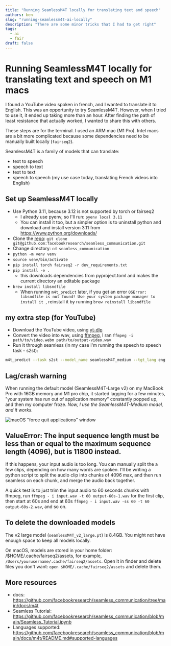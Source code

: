 ```yaml
---
title: "Running SeamlessM4T locally for translating text and speech"
authors: ben
slug: "running-seamlessm4t-ai-locally"
description: "There are some minor tricks that I had to get right"
tags:
  - ai
  - fair
draft: false
---
```


# Running SeamlessM4T locally for translating text and speech on M1 macs

I found a YouTube video spoken in french, and I wanted to translate it to English. This was an opportunity to try SeamlessM4T. However, when I tried to use it, it ended up taking more than an hour. After finding the path of least resistance that actually worked, I wanted to share this with others.

<!--truncate-->

These steps are for the terminal. I used an ARM mac (M1 Pro). Intel macs are a bit more complicated because some dependencies need to be manually built locally (`fairseq2`).

SeamlessM4T is a family of models that can translate:
- text to speech
- speech to text
- text to text
- speech to speech (my use case today, translating French videos into English)

## Set up SeamlessM4T locally

- Use Python 3.11, because 3.12 is not supported by torch or fairseq2
    - I already use pyenv, so I'll run: `pyenv local 3.11`
    - You can install it too, but a simpler option is to uninstall python and download and install version 3.11 from https://www.python.org/downloads/
- Clone the [repo](https://github.com/facebookresearch/seamless_communication): `git clone git@github.com:facebookresearch/seamless_communication.git`
- Change directory: `cd seamless_communication`
- `python -m venv venv`
- `source venv/bin/activate`
- `pip install torch fairseq2 -r dev_requirements.txt`
- `pip install -e .`
    - this downloads dependencies from pyproject.toml and makes the current directory an editable package
- `brew install libsndfile`
    - When running `m4t_predict` later, if you get an error `OSError: libsndfile is not found! Use your system package manager to install it `, reinstall it by running `brew reinstall libsndfile`

## my extra step (for YouTube)

- Download the YouTube video, using [yt-dlp](https://github.com/yt-dlp/yt-dlp)
- Convert the video into wav, using [ffmpeg](https://ffmpeg.org/), I ran `ffmpeg -i path/to/video.webm path/to/output-video.wav`
- Run it through seamless (in my case I'm running the speech to speech task - s2st): 
```bash
m4t_predict --task s2st --model_name seamlessM4T_medium --tgt_lang eng 'path/to/input.wav' --output_path output`date +%Y-%m-%d.%H:%M:%S`.wav
```

## **Lag/crash warning** 

When running the default model (SeamlessM4T-Large v2) on my MacBook Pro with 16GB memory and M1 pro chip, it started lagging for a few minutes, "your system has run out of application memory" constantly popped up, and then my computer froze. *Now, I use the SeamlessM4T-Medium model, and it works.*

![macOS "force quit applications" window](./memory.png)

## ValueError: The input sequence length must be less than or equal to the maximum sequence length (4096), but is 11800 instead.

If this happens, your input audio is too long. You can manually split the a few clips, depending on how many words are spoken. I'll be writing a python script to split the audio clip into chunks of 4096 max, and then run seamless on each chunk, and merge the audio back together.

A quick test is to just trim the input audio to 60 seconds chunks with ffmpeg, run `ffmpeg - i input.wav -t 60 output-60s-1.wav` for the first clip, then start at 60s and end at 60s `ffmpeg - i input.wav -ss 60 -t 60 output-60s-2.wav`, and so on.

## To delete the downloaded models

The v2 large model (`seamlessM4T_v2_large.pt`) is 8.4GB. You might not have enough space to keep all models locally.

On macOS, models are stored in your home folder: /$HOME/.cache/fairseq2/assets, for example, `/Users/yourusername/.cache/fairseq2/assets`. Open it in finder and delete files you don't want: `open $HOME/.cache/fairseq2/assets` and delete them.

## More resources

- docs: https://github.com/facebookresearch/seamless_communication/tree/main/docs/m4t
- Seamless Tutorial: https://github.com/facebookresearch/seamless_communication/blob/main/Seamless_Tutorial.ipynb
- Languages supported: https://github.com/facebookresearch/seamless_communication/blob/main/docs/m4t/README.md#supported-languages